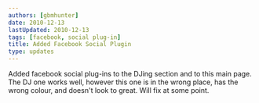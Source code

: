 ```yaml
---
authors: [gbmhunter]
date: 2010-12-13
lastUpdated: 2010-12-13
tags: [facebook, social plug-in]
title: Added Facebook Social Plugin
type: updates
---
```


Added facebook social plug-ins to the DJing section and to this main page. The DJ one works well, however this one is in the wrong place, has the wrong colour, and doesn't look to great. Will fix at some point.
